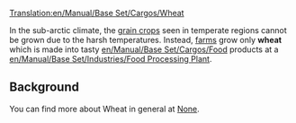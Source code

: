 [[Translation:en/Manual/Base Set/Cargos/Wheat]]
{{en/Manual/Base Set/Cargos/Cargo|
name=Wheat|
image=en/Manual/Base Set/Industries/Farm.png|
produced=[[en/Manual/Base Set/Industries/Farm]]|
accepted=[[en/Manual/Base Set/Industries/Food Processing Plant]]
}}

In the sub-arctic climate, the [[en/Manual/Base Set/Cargos/Grain|grain crops]] seen in temperate regions cannot be grown due to the harsh temperatures.  Instead, [[en/Manual/Base Set/Industries/Farm|farms]] grow only '''wheat''' which is made into tasty [[en/Manual/Base Set/Cargos/Food]] products at a [[en/Manual/Base Set/Industries/Food Processing Plant]].

==Background==
You can find more about Wheat in general at [https://www.wikipedia.org/wiki/Wheat None].
